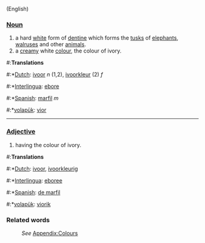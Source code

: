 (English)

===[[Noun]]===
#a hard [[white]] form of [[dentine]] which forms the [[tusk]]s of [[elephant]]s, [[walrus]]es and other [[animal]]s.
#a [[cream]]y white [[color|colour]], the colour of ivory.

#:'''Translations'''
#:*[[Dutch]]: [[ivoor]] ''n'' (1,2), [[ivoorkleur]] (2) ''f''
#:*[[Interlingua]]: [[ebore]]
#:*[[Spanish]]: [[marfil]] ''m''
#:*[[volapük]]: [[vior]]

----

===[[Adjective]]===
#having the colour of ivory.

#:'''Translations'''
#:*[[Dutch]]: [[ivoor]], [[ivoorkleurig]]
#:*[[Interlingua]]: [[eboree]]
#:*[[Spanish]]: [[de marfil]]
#:*[[volapük]]: [[viorik]]

===Related words===
:''See'' [[Wiktionary_Appendix:Colours|Appendix:Colours]]